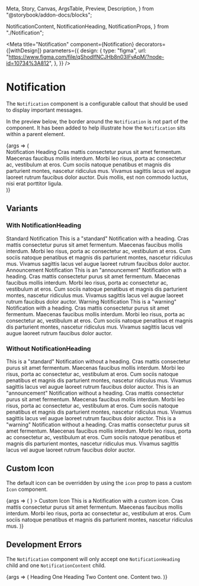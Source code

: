   Meta,
  Story,
  Canvas,
  ArgsTable,
  Preview,
  Description,
} from "@storybook/addon-docs/blocks";

  NotificationContent,
  NotificationHeading,
  NotificationProps,
} from "./Notification";

<Meta
  title="Notification"
  component={Notification}
  decorators={[withDesign]}
  parameters={{
    design: {
      type: "figma",
      url:
        "https://www.figma.com/file/qShodlfNCJHb8n03IFyApM/?node-id=10734%3A812",
    },
  }}
/>

# Notification

<Description of={Notification} />

The `Notification` component is a configurable callout that should be used to display important messages.

In the preview below, the border around the `Notification` is not part of the component. It has been added to help illustrate how the `Notification` sits within a parent element.

<Preview withToolbar>
  <Story
    name="Notification Props"
    args={{
      id: "basic-notification",
      centered: true,
    }}
    argTypes={{
      blockName: { table: { disable: true } },
      modifiers: { table: { disable: true } },
    }}
  >
    {args => (
      <div style={{ border: "1px solid #ccc" }}>
        <Notification {...args}>
          <NotificationHeading>Notification Heading</NotificationHeading>
          <NotificationContent>
            Cras mattis consectetur purus sit amet fermentum. Maecenas faucibus
            mollis interdum. Morbi leo risus, porta ac consectetur ac,
            vestibulum at eros. Cum sociis natoque penatibus et magnis dis
            parturient montes, nascetur ridiculus mus. Vivamus sagittis lacus
            vel augue laoreet rutrum faucibus dolor auctor. Duis mollis, est non
            commodo luctus, nisi erat porttitor ligula.
          </NotificationContent>
        </Notification>
      </div>
    )}
  </Story>
</Preview>

<ArgsTable story="Notification" />

## Variants

### With NotificationHeading

<Canvas>
  <Notification>
    <NotificationHeading>Standard Notification</NotificationHeading>
    <NotificationContent>
      This is a "standard" Notification with a heading. Cras mattis consectetur
      purus sit amet fermentum. Maecenas faucibus mollis interdum. Morbi leo
      risus, porta ac consectetur ac, vestibulum at eros. Cum sociis natoque
      penatibus et magnis dis parturient montes, nascetur ridiculus mus. Vivamus
      sagittis lacus vel augue laoreet rutrum faucibus dolor auctor.
    </NotificationContent>
  </Notification>
</Canvas>

<Canvas>
  <Notification notificationType={NotificationTypes.Announcement}>
    <NotificationHeading>Announcement Notification</NotificationHeading>
    <NotificationContent>
      This is an "announcement" Notification with a heading. Cras mattis
      consectetur purus sit amet fermentum. Maecenas faucibus mollis interdum.
      Morbi leo risus, porta ac consectetur ac, vestibulum at eros. Cum sociis
      natoque penatibus et magnis dis parturient montes, nascetur ridiculus mus.
      Vivamus sagittis lacus vel augue laoreet rutrum faucibus dolor auctor.
    </NotificationContent>
  </Notification>
</Canvas>

<Canvas>
  <Notification notificationType={NotificationTypes.Warning}>
    <NotificationHeading>Warning Notification</NotificationHeading>
    <NotificationContent>
      This is a "warning" Notification with a heading. Cras mattis consectetur
      purus sit amet fermentum. Maecenas faucibus mollis interdum. Morbi leo
      risus, porta ac consectetur ac, vestibulum at eros. Cum sociis natoque
      penatibus et magnis dis parturient montes, nascetur ridiculus mus. Vivamus
      sagittis lacus vel augue laoreet rutrum faucibus dolor auctor.
    </NotificationContent>
  </Notification>
</Canvas>

### Without NotificationHeading

<Canvas>
  <Notification>
    <NotificationContent>
      This is a "standard" Notification without a heading. Cras mattis
      consectetur purus sit amet fermentum. Maecenas faucibus mollis interdum.
      Morbi leo risus, porta ac consectetur ac, vestibulum at eros. Cum sociis
      natoque penatibus et magnis dis parturient montes, nascetur ridiculus mus.
      Vivamus sagittis lacus vel augue laoreet rutrum faucibus dolor auctor.
    </NotificationContent>
  </Notification>
</Canvas>

<Canvas>
  <Notification notificationType={NotificationTypes.Announcement}>
    <NotificationContent>
      This is an "announcement" Notification without a heading. Cras mattis
      consectetur purus sit amet fermentum. Maecenas faucibus mollis interdum.
      Morbi leo risus, porta ac consectetur ac, vestibulum at eros. Cum sociis
      natoque penatibus et magnis dis parturient montes, nascetur ridiculus mus.
      Vivamus sagittis lacus vel augue laoreet rutrum faucibus dolor auctor.
    </NotificationContent>
  </Notification>
</Canvas>

<Canvas>
  <Notification notificationType={NotificationTypes.Warning}>
    <NotificationContent>
      This is a "warning" Notification without a heading. Cras mattis
      consectetur purus sit amet fermentum. Maecenas faucibus mollis interdum.
      Morbi leo risus, porta ac consectetur ac, vestibulum at eros. Cum sociis
      natoque penatibus et magnis dis parturient montes, nascetur ridiculus mus.
      Vivamus sagittis lacus vel augue laoreet rutrum faucibus dolor auctor.
    </NotificationContent>
  </Notification>
</Canvas>

## Custom Icon

The default icon can be overridden by using the `icon` prop to pass a custom `Icon` component.

<Preview>
  <Story name="Custom Icons">
    {args => (
      <Notification
        icon={
          <Icon name="check" size="large" color="section-research-secondary" />
        }
      >
        <NotificationHeading>Custom Icon</NotificationHeading>
        <NotificationContent>
          This is a Notification with a custom icon. Cras mattis consectetur
          purus sit amet fermentum. Maecenas faucibus mollis interdum. Morbi leo
          risus, porta ac consectetur ac, vestibulum at eros. Cum sociis natoque
          penatibus et magnis dis parturient montes, nascetur ridiculus mus.
        </NotificationContent>
      </Notification>
    )}
  </Story>
</Preview>

## Development Errors

The `Notification` component will only accept one `NotificationHeading` child and one `NotificationContent` child.

<Preview>
  <Story name="Development Errors">
    {args => (
      <Notification>
        <NotificationHeading>Heading One</NotificationHeading>
        <NotificationHeading>Heading Two</NotificationHeading>
        <NotificationContent>Content one.</NotificationContent>
        <NotificationContent>Content two.</NotificationContent>
      </Notification>
    )}
  </Story>
</Preview>
